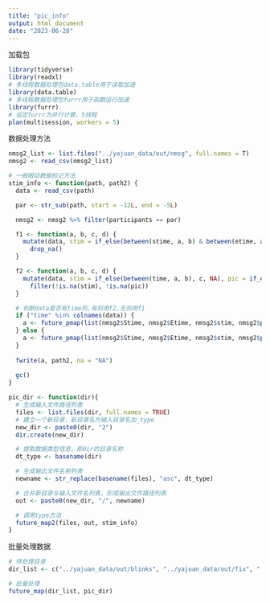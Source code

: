 ```yaml
---
title: "pic_info"
output: html_document
date: "2023-06-28"
---
```


加载包
```r
library(tidyverse)
library(readxl)
# 多线程数据处理包data.table用于读取加速
library(data.table)
# 多线程数据处理包furrr用于函数运行加速
library(furrr)
# 设定furrr为并行计算，5线程
plan(multisession, workers = 5)
```


数据处理方法
```r
nmsg2_list <- list.files("../yajuan_data/out/nmsg", full.names = T)
nmsg2 <- read_csv(nmsg2_list)

# 一般眼动数据标记方法
stim_info <- function(path, path2) {
  data <- read_csv(path)

  par <- str_sub(path, start = -12L, end = -5L)

  nmsg2 <- nmsg2 %>% filter(participants == par)

  f1 <- function(a, b, c, d) {
    mutate(data, stim = if_else(between(stime, a, b) & between(etime, a, b), c, NA), pic = if_else(between(stime, a, b) & between(etime, a, b), d, NA)) %>%
      drop_na()
  }

  f2 <- function(a, b, c, d) {
    mutate(data, stim = if_else(between(time, a, b), c, NA), pic = if_else(between(time, a, b), d, NA)) %>%
      filter(!is.na(stim), !is.na(pic))
  }

  # 判断data是否有time列,有则用f2,无则用f1
  if ("time" %in% colnames(data)) {
    a <- future_pmap(list(nmsg2$Stime, nmsg2$Etime, nmsg2$stim, nmsg2$pic), f2) %>% bind_rows()
  } else {
    a <- future_pmap(list(nmsg2$Stime, nmsg2$Etime, nmsg2$stim, nmsg2$pic), f1) %>% bind_rows()
  }
  
  fwrite(a, path2, na = "NA")
  
  gc()
}

pic_dir <- function(dir){
  # 生成输入文件路径列表
  files <- list.files(dir, full.names = TRUE)
  # 建立一个新目录，新目录名为输入目录名加_type
  new_dir <- paste0(dir, "2")
  dir.create(new_dir)

  # 提取数据类型信息，即dir的目录名称
  dt_type <- basename(dir)

  # 生成输出文件名称列表
  newname <- str_replace(basename(files), "asc", dt_type)

  # 合并新目录与输入文件名列表，形成输出文件路径列表
  out <- paste0(new_dir, "/", newname)

  # 调用type方法
  future_map2(files, out, stim_info)
}

```

批量处理数据
```r
# 待处理目录
dir_list <- c("../yajuan_data/out/blinks", "../yajuan_data/out/fix", "../yajuan_data/out/sacc", "../yajuan_data/out/raw")

# 批量处理
future_map(dir_list, pic_dir)
```
